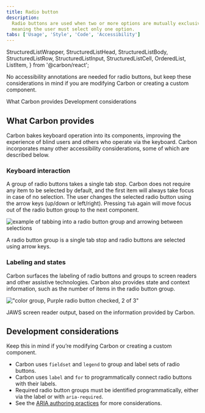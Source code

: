 ```yaml
---
title: Radio button
description:
  Radio buttons are used when two or more options are mutually exclusive,
  meaning the user must select only one option.
tabs: ['Usage', 'Style', 'Code', 'Accessibility']
---
```



  StructuredListWrapper,
  StructuredListHead,
  StructuredListBody,
  StructuredListRow,
  StructuredListInput,
  StructuredListCell,
  OrderedList,
  ListItem,
} from '@carbon/react';

<PageDescription>

No accessibility annotations are needed for radio buttons, but keep these
considerations in mind if you are modifying Carbon or creating a custom
component.

</PageDescription>

<AnchorLinks>

<AnchorLink>What Carbon provides</AnchorLink>
<AnchorLink>Development considerations</AnchorLink>

</AnchorLinks>

<A11yStatus components="Radio button" />

## What Carbon provides

Carbon bakes keyboard operation into its components, improving the experience of
blind users and others who operate via the keyboard. Carbon incorporates many
other accessibility considerations, some of which are described below.

### Keyboard interaction

A group of radio buttons takes a single tab stop. Carbon does not require any
item to be selected by default, and the first item will always take focus in
case of no selection. The user changes the selected radio button using the arrow
keys (up/down or left/right). Pressing `Tab` again will move focus out of the
radio button group to the next component.

<Row>
<Column colLg={8}>

![example of tabbing into a radio button group and arrowing between selections](images/radio-button-accessibility-1.png)

<Caption>
  A radio button group is a single tab stop and radio buttons are selected using
  arrow keys.
</Caption>

</Column>
</Row>

### Labeling and states

Carbon surfaces the labeling of radio buttons and groups to screen readers and
other assistive technologies. Carbon also provides state and context
information, such as the number of items in the radio button group.

<Row>
<Column colLg={8}>

!["color group, Purple radio button checked, 2 of 3"](images/radio-button-accessibility-2.png)

<Caption>
  JAWS screen reader output, based on the information provided by Carbon.
</Caption>

</Column>
</Row>

## Development considerations

Keep this in mind if you’re modifying Carbon or creating a custom component.

- Carbon uses `fieldset` and `legend` to group and label sets of radio buttons.
- Carbon uses `label` and `for` to programmatically connect radio buttons with
  their labels.
- Required radio button groups must be identified programmatically, either via
  the label or with `aria-required`.
- See the
  [ARIA authoring practices](https://www.w3.org/WAI/ARIA/apg/patterns/radiobutton/)
  for more considerations.
